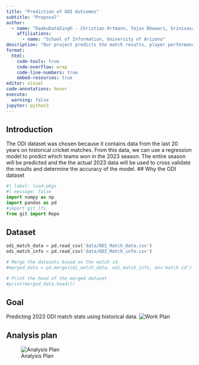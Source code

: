 ```yaml
---
title: "Prediction of ODI Outcomes"
subtitle: "Proposal"
author: 
  - name: "DaakuDataSingh - Christian Ortmann, Tejas Bhawari, Srinivasan Poonkundran, \n Akash Srinivasan, Praveen Kumar Pappala, Rajitha Reddy Tiruthani"
    affiliations:
      - name: "School of Information, University of Arizona"
description: "Our project predicts the match results, player performances, and significant events by using historical ODI data and state-of-the-art machine learning. It redefines cricket analysis by closely monitoring forecast accuracy and encouraging user engagement."
format:
  html:
    code-tools: true
    code-overflow: wrap
    code-line-numbers: true
    embed-resources: true
editor: visual
code-annotations: hover
execute:
  warning: false
jupyter: python3
---
```

## Introduction

The ODI dataset was chosen because it contains data from the last 20 years on historical cricket matches. From this data, we can use a regression model to predict which teams won in the 2023 season. The entire season will be predicted and the the actual 2023 data will be used to cross validate the results and determine the accuracy of the model.
## Why the ODI dataset

```python
#| label: load-pkgs
#| message: false
import numpy as np 
import pandas as pd
#import git_lfs
from git import Repo
```

## Dataset

```python
odi_match_data = pd.read_csv('data/ODI_Match_Data.csv')
odi_match_info = pd.read_csv('data/ODI_Match_info.csv')
```


```python
# Merge the datasets based on the match id
#merged_data = pd.merge(odi_match_data, odi_match_info, on='match id')

# Print the head of the merged dataset
#print(merged_data.head())
```


## Goal

Predicting 2023 ODI match stats using historical data. 
![Work Plan](images/workplan.png)

## Analysis plan

![Analysis Plan](images/workflow.png)

